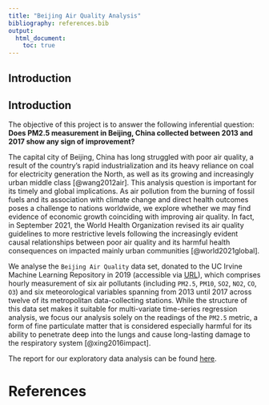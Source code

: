 ```yaml
---
title: "Beijing Air Quality Analysis"
bibliography: references.bib
output: 
  html_document:
    toc: true
---
```


## Introduction

\label{sec:intro}

## Introduction

The objective of this project is to answer the following inferential question: **Does PM2.5 measurement in Beijing, China collected between 2013 and 2017 show any sign of improvement?**

The capital city of Beijing, China has long struggled with poor air quality, a result of the country's rapid industrialization and its heavy reliance on coal for electricity generation the North, as well as its growing and increasingly urban middle class [@wang2012air]. This analysis question is important for its timely and global implications. As air pollution from the burning of fossil fuels and its association with climate change and direct health outcomes poses a challenge to nations worldwide, we explore whether we may find evidence of economic growth coinciding with improving air quality. In fact, in September 2021, the World Health Organization revised its air quality guidelines to more restrictive levels following the increasingly evident causal relationships between poor air quality and its harmful health consequences on impacted mainly urban communities [@world2021global].

We analyse the `Beijing Air Quality` data set, donated to the UC Irvine Machine Learning Repository in 2019 (accessible via [URL](https://archive-beta.ics.uci.edu/ml/datasets/beijing+multi+site+air+quality+data)), which comprises hourly measurement of six air pollutants (including `PM2.5`, `PM10`, `SO2`, `NO2`, `CO`, `O3`) and six meteorological variables spanning from 2013 until 2017 across twelve of its metropolitan data-collecting stations. While the structure of this data set makes it suitable for multi-variate time-series regression analysis, we focus our analysis solely on the readings of the `PM2.5` metric, a form of fine particulate matter that is considered especially harmful for its ability to penetrate deep into the lungs and cause long-lasting damage to the respiratory system [@xing2016impact].

The report for our exploratory data analysis can be found [here](https://github.com/UBC-MDS/DSCI_522_Beijing_Air_Quality/blob/main/src/Beijing_air_quality_EDA.md).

# References
